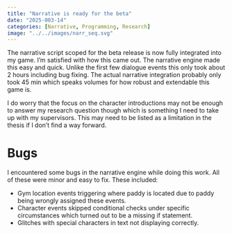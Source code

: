 ```yaml
---
title: "Narrative is ready for the beta"
date: "2025-003-14"
categories: [Narrative, Programming, Research]
image: "../../images/narr_seq.svg"
---
```


The narrative script scoped for the beta release is now fully integrated into my game. I'm satisfied with how this came out. The narrative engine made this easy and quick. Unlike the first few dialogue events this only took about 2 hours including bug fixing. The actual narrative integration probably only took 45 min which speaks volumes for how robust and extendable this game is. 

I do worry that the focus on the character introductions may not be enough to answer my research question though which is something I need to take up with my supervisors. This may need to be listed as a limitation in the thesis if I don't find a way forward.

# Bugs

I encountered some bugs in the narrative engine while doing this work. All of these were minor and easy to fix. These included:

- Gym location events triggering where paddy is located due to paddy being wrongly assigned these events.
- Character events skipped conditional checks under specific circumstances which turned out to be a missing if statement.
- Glitches with special characters in text not displaying correctly.


